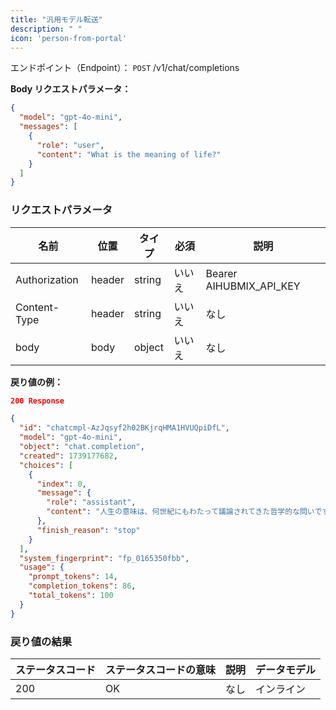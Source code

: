 ```yaml
---
title: "汎用モデル転送"
description: " "
icon: 'person-from-portal'
---
```


エンドポイント（Endpoint）： `POST` /v1/chat/completions

**Body リクエストパラメータ：**

```json
{
  "model": "gpt-4o-mini",
  "messages": [
    {
      "role": "user",
      "content": "What is the meaning of life?"
    }
  ]
}
```

### リクエストパラメータ

|名前 | 位置 | タイプ | 必須 | 説明|
|---|---|---|---|---|
|Authorization|header|string| いいえ |Bearer AIHUBMIX_API_KEY|
|Content-Type|header|string| いいえ |なし|
|body|body|object| いいえ |なし|

**戻り値の例：**

```json
200 Response
```

```json
{
  "id": "chatcmpl-AzJqsyf2h02BKjrqHMA1HVUQpiDfL",
  "model": "gpt-4o-mini",
  "object": "chat.completion",
  "created": 1739177682,
  "choices": [
    {
      "index": 0,
      "message": {
        "role": "assistant",
        "content": "人生の意味は、何世紀にもわたって議論されてきた哲学的な問いです。人や文化によって、人生の目的や意義について異なる信念を持つことがあります。人生の意味は幸福と充実を追求することだと信じる人もいれば、より高い力に仕えることや運命を全うすることのような精神的または宗教的な意味を信じる人もいます。最終的に、人生の意味は、各人が自分で答えを見つけなければならない、深く個人的な問いであるかもしれません。"
      },
      "finish_reason": "stop"
    }
  ],
  "system_fingerprint": "fp_0165350fbb",
  "usage": {
    "prompt_tokens": 14,
    "completion_tokens": 86,
    "total_tokens": 100
  }
}
```

### 戻り値の結果

|ステータスコード | ステータスコードの意味 | 説明 | データモデル|
|---|---|---|---|
|200|OK|なし|インライン|